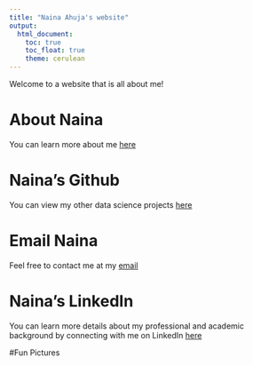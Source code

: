 ```yaml
---
title: "Naina Ahuja's website"
output: 
  html_document:
    toc: true
    toc_float: true
    theme: cerulean
---
```


Welcome to a website that is all about me! 

# About Naina

You can learn more about me [here](Naina-s-Academic---Professional-Experience.html)

# Naina's Github 
You can view my other data science projects [here](https://github.com/nja2140/)

# Email Naina
Feel free to contact me at my [email](naina.jessica@gmail.com)

# Naina's LinkedIn
You can learn more details about my professional and academic background by connecting with me on LinkedIn [here](https://www.linkedin.com/in/naina-ahuja-429992b7/)

#Fun Pictures
